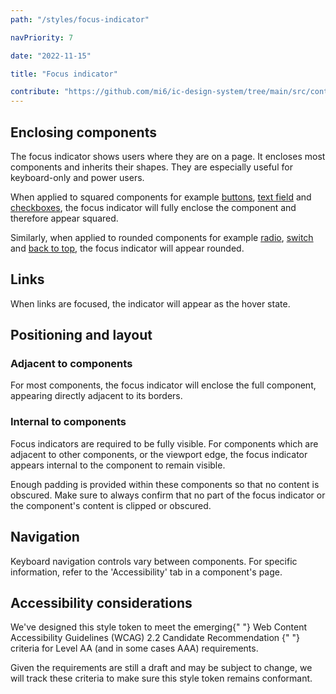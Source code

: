 ```yaml
---
path: "/styles/focus-indicator"

navPriority: 7

date: "2022-11-15"

title: "Focus indicator"

contribute: "https://github.com/mi6/ic-design-system/tree/main/src/content/structured/styles/focus-indicator.mdx"
---
```



## Enclosing components

The focus indicator shows users where they are on a page. It encloses most components and inherits their shapes. They are especially useful for keyboard-only and power users.

When applied to squared components for example [buttons](/components/button), [text field](/components/text-field) and [checkboxes](/components/checkbox), the focus indicator will fully enclose the component and therefore appear squared.

Similarly, when applied to rounded components for example [radio](/components/radio), [switch](/components/switch) and [back to top](/components/back-to-top), the focus indicator will appear rounded.

<DoubleDoDontCaution>
  <DoDontCaution
    imageSrc={focusIndicatorFig1}
    imageAlt="An image of a button and back to top component, both with focus applied to them."
    state="none"
    caption="Focus indicators inherit the border radius of the components they enclose."
  />
</DoubleDoDontCaution>

## Links

When links are focused, the indicator will appear as the hover state.

<DoubleDoDontCaution>
  <DoDontCaution
    imageSrc={focusIndicatorFig2}
    imageAlt="An image of a blue link labelled 'Coffee blog' with a thick underline of the same colour."
    state="none"
    caption="Focus on links is indicated by a thick underline."
  />
</DoubleDoDontCaution>

## Positioning and layout

### Adjacent to components

For most components, the focus indicator will enclose the full component, appearing directly adjacent to its borders.

### Internal to components

Focus indicators are required to be fully visible. For components which are adjacent to other components, or the viewport edge, the focus indicator appears internal to the component to remain visible.

Enough padding is provided within these components so that no content is obscured. Make sure to always confirm that no part of the focus indicator or the component's content is clipped or obscured.

## Navigation

Keyboard navigation controls vary between components. For specific information, refer to the 'Accessibility' tab in a component's page.

## Accessibility considerations

<p>
  We've designed this style token to meet the emerging{" "}
  <ic-link
    target="_blank"
    href="https://www.w3.org/TR/WCAG22/"
    rel="noreferer noopener nofollow"
  >
    Web Content Accessibility Guidelines (WCAG) 2.2 Candidate Recommendation
  </ic-link>{" "}
  criteria for Level AA (and in some cases AAA) requirements.
</p>

Given the requirements are still a draft and may be subject to change, we will track these criteria to make sure this style token remains conformant.
